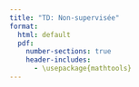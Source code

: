 ```yaml
--- 
title: "TD: Non-supervisée"
format:
  html: default
  pdf: 
    number-sections: true
    header-includes:
      - \usepackage{mathtools} 
---
```


